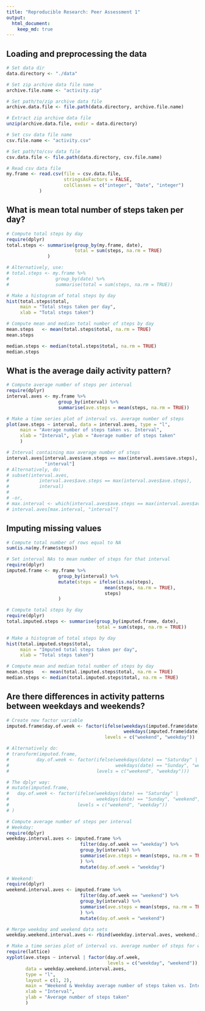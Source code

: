 ```yaml
---
title: "Reproducible Research: Peer Assessment 1"
output: 
  html_document:
    keep_md: true
---
```


## Loading and preprocessing the data

```r
# Set data dir
data.directory <- "./data"

# Set zip archive data file name
archive.file.name <- "activity.zip"

# Set path/to/zip archive data file 
archive.data.file <- file.path(data.directory, archive.file.name)

# Extract zip archive data file
unzip(archive.data.file, exdir = data.directory)

# Set csv data file name
csv.file.name <- "activity.csv"

# Set path/to/csv data file 
csv.data.file <- file.path(data.directory, csv.file.name)

# Read csv data file
my.frame <- read.csv(file = csv.data.file, 
                     stringsAsFactors = FALSE, 
                     colClasses = c("integer", "Date", "integer")
            )
```

## What is mean total number of steps taken per day?

```r
# Compute total steps by day
require(dplyr)
total.steps <- summarise(group_by(my.frame, date), 
                         total = sum(steps, na.rm = TRUE)
               )

# Alternatively, use:
# total.steps <- my.frame %>%
#                 group_by(date) %>%
#                 summarise(total = sum(steps, na.rm = TRUE))

# Make a histogram of total steps by day
hist(total.steps$total, 
     main = "Total steps taken per day", 
     xlab = "Total steps taken")

# Compute mean and median total number of steps by day
mean.steps   <- mean(total.steps$total, na.rm = TRUE)
mean.steps

median.steps <- median(total.steps$total, na.rm = TRUE)
median.steps
```

## What is the average daily activity pattern?

```r
# Compute average number of steps per interval
require(dplyr)
interval.aves <- my.frame %>%
                   group_by(interval) %>%
                   summarise(ave.steps = mean(steps, na.rm = TRUE))

# Make a time series plot of interval vs. average number of steps
plot(ave.steps ~ interval, data = interval.aves, type = "l",
     main = "Average number of steps taken vs. Interval",
     xlab = "Interval", ylab = "Average number of steps taken"
     )

# Interval containing max average number of steps
interval.aves[interval.aves$ave.steps == max(interval.aves$ave.steps), 
              "interval"]
# Alternatively, do:
# subset(interval.aves, 
#           interval.aves$ave.steps == max(interval.aves$ave.steps), 
#           interval)
#
# -or,
# max.interval <- which(interval.aves$ave.steps == max(interval.aves$ave.steps))
# interval.aves[max.interval, "interval"]
```

## Imputing missing values

```r
# Compute total number of rows equal to NA
sum(is.na(my.frame$steps))

# Set interval NAs to mean number of steps for that interval
require(dplyr)
imputed.frame <- my.frame %>%
                   group_by(interval) %>%
                   mutate(steps = ifelse(is.na(steps), 
                                    mean(steps, na.rm = TRUE), 
                                    steps)
                   )

# Compute total steps by day
require(dplyr)
total.imputed.steps <- summarise(group_by(imputed.frame, date), 
                                 total = sum(steps, na.rm = TRUE))

# Make a histogram of total steps by day
hist(total.imputed.steps$total,
     main = "Imputed total steps taken per day", 
     xlab = "Total steps taken")

# Compute mean and median total number of steps by day
mean.steps   <- mean(total.imputed.steps$total, na.rm = TRUE)
median.steps <- median(total.imputed.steps$total, na.rm = TRUE)
```

## Are there differences in activity patterns between weekdays and weekends?

```r
# Create new factor variable
imputed.frame$day.of.week <- factor(ifelse(weekdays(imputed.frame$date) == "Saturday" |
                                           weekdays(imputed.frame$date) == "Sunday", "weekend", "weekday"),
                                    levels = c("weekend", "weekday"))

# Alternatively do:
# transform(imputed.frame,
#          day.of.week <- factor(ifelse(weekdays(date) == "Saturday" |
#                                       weekdays(date) == "Sunday", "weekend", "weekday"),
#                                levels = c("weekend", "weekday")))

# The dplyr way:
# mutate(imputed.frame,
#   day.of.week <- factor(ifelse(weekdays(date) == "Saturday" |
#                                weekdays(date) == "Sunday", "weekend", "weekday"),
#                         levels = c("weekend", "weekday"))
# )     

# Compute average number of steps per interval
# Weekday:
require(dplyr)
weekday.interval.aves <- imputed.frame %>%
                           filter(day.of.week == "weekday") %>%
                           group_by(interval) %>%
                           summarise(ave.steps = mean(steps, na.rm = TRUE)
                           ) %>%
                           mutate(day.of.week = "weekday")
    
# Weekend:
require(dplyr)
weekend.interval.aves <- imputed.frame %>%
                           filter(day.of.week == "weekend") %>%
                           group_by(interval) %>%
                           summarise(ave.steps = mean(steps, na.rm = TRUE)
                           ) %>%
                           mutate(day.of.week = "weekend")

# Merge weekday and weekend data sets
weekday.weekend.interval.aves <- rbind(weekday.interval.aves, weekend.interval.aves)

# Make a time series plot of interval vs. average number of steps for weekend and weekday
require(lattice)
xyplot(ave.steps ~ interval | factor(day.of.week,
                                     levels = c("weekday", "weekend")),
       data = weekday.weekend.interval.aves,
       type = "l",
       layout = c(1, 2),
       main = "Weekend & Weekday average number of steps taken vs. Interval",
       xlab = "Interval",
       ylab = "Average number of steps taken"
       )
```